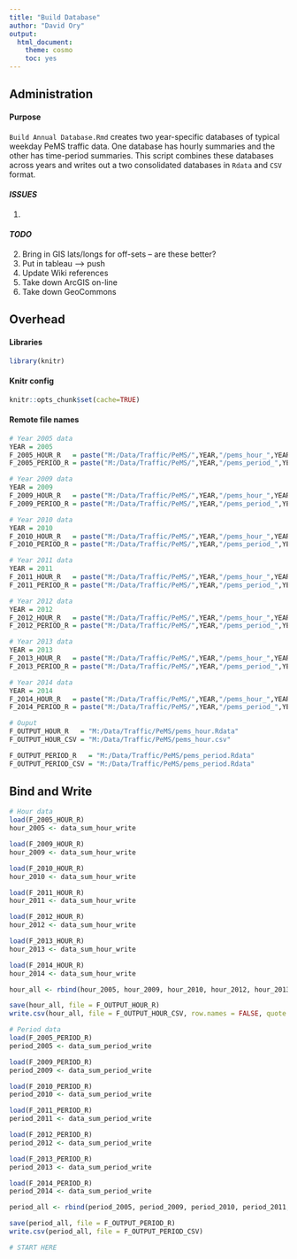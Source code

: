 ```yaml
---
title: "Build Database"
author: "David Ory"
output:
  html_document:
    theme: cosmo
    toc: yes
---
```


## Administration

#### Purpose
`Build Annual Database.Rmd` creates two year-specific databases of typical weekday PeMS traffic data.  One database has hourly summaries and the other has time-period summaries.  This script combines these databases across years and writes out a two consolidated databases in `Rdata` and `CSV` format. 

#### _ISSUES_
1. 

#### _TODO_
2.  Bring in GIS lats/longs for off-sets  -- are these better?
3.  Put in tableau --> push
4.  Update Wiki references
5.  Take down ArcGIS on-line
6.  Take down GeoCommons


## Overhead

#### Libraries
```r
library(knitr)
```

#### Knitr config
```r
knitr::opts_chunk$set(cache=TRUE)
```

#### Remote file names
```r
# Year 2005 data
YEAR = 2005
F_2005_HOUR_R   = paste("M:/Data/Traffic/PeMS/",YEAR,"/pems_hour_",YEAR,".Rdata", sep = "")
F_2005_PERIOD_R = paste("M:/Data/Traffic/PeMS/",YEAR,"/pems_period_",YEAR,".Rdata", sep = "")

# Year 2009 data
YEAR = 2009
F_2009_HOUR_R   = paste("M:/Data/Traffic/PeMS/",YEAR,"/pems_hour_",YEAR,".Rdata", sep = "")
F_2009_PERIOD_R = paste("M:/Data/Traffic/PeMS/",YEAR,"/pems_period_",YEAR,".Rdata", sep = "")

# Year 2010 data
YEAR = 2010
F_2010_HOUR_R   = paste("M:/Data/Traffic/PeMS/",YEAR,"/pems_hour_",YEAR,".Rdata", sep = "")
F_2010_PERIOD_R = paste("M:/Data/Traffic/PeMS/",YEAR,"/pems_period_",YEAR,".Rdata", sep = "")

# Year 2011 data
YEAR = 2011
F_2011_HOUR_R   = paste("M:/Data/Traffic/PeMS/",YEAR,"/pems_hour_",YEAR,".Rdata", sep = "")
F_2011_PERIOD_R = paste("M:/Data/Traffic/PeMS/",YEAR,"/pems_period_",YEAR,".Rdata", sep = "")

# Year 2012 data
YEAR = 2012
F_2012_HOUR_R   = paste("M:/Data/Traffic/PeMS/",YEAR,"/pems_hour_",YEAR,".Rdata", sep = "")
F_2012_PERIOD_R = paste("M:/Data/Traffic/PeMS/",YEAR,"/pems_period_",YEAR,".Rdata", sep = "")

# Year 2013 data
YEAR = 2013
F_2013_HOUR_R   = paste("M:/Data/Traffic/PeMS/",YEAR,"/pems_hour_",YEAR,".Rdata", sep = "")
F_2013_PERIOD_R = paste("M:/Data/Traffic/PeMS/",YEAR,"/pems_period_",YEAR,".Rdata", sep = "")

# Year 2014 data
YEAR = 2014
F_2014_HOUR_R   = paste("M:/Data/Traffic/PeMS/",YEAR,"/pems_hour_",YEAR,".Rdata", sep = "")
F_2014_PERIOD_R = paste("M:/Data/Traffic/PeMS/",YEAR,"/pems_period_",YEAR,".Rdata", sep = "")

# Ouput 
F_OUTPUT_HOUR_R   = "M:/Data/Traffic/PeMS/pems_hour.Rdata"
F_OUTPUT_HOUR_CSV = "M:/Data/Traffic/PeMS/pems_hour.csv"

F_OUTPUT_PERIOD_R   = "M:/Data/Traffic/PeMS/pems_period.Rdata"
F_OUTPUT_PERIOD_CSV = "M:/Data/Traffic/PeMS/pems_period.Rdata"
```

## Bind and Write
```r
# Hour data
load(F_2005_HOUR_R)
hour_2005 <- data_sum_hour_write

load(F_2009_HOUR_R)
hour_2009 <- data_sum_hour_write

load(F_2010_HOUR_R)
hour_2010 <- data_sum_hour_write

load(F_2011_HOUR_R)
hour_2011 <- data_sum_hour_write

load(F_2012_HOUR_R)
hour_2012 <- data_sum_hour_write

load(F_2013_HOUR_R)
hour_2013 <- data_sum_hour_write

load(F_2014_HOUR_R)
hour_2014 <- data_sum_hour_write

hour_all <- rbind(hour_2005, hour_2009, hour_2010, hour_2012, hour_2013, hour_2014)

save(hour_all, file = F_OUTPUT_HOUR_R)
write.csv(hour_all, file = F_OUTPUT_HOUR_CSV, row.names = FALSE, quote = T)

# Period data
load(F_2005_PERIOD_R)
period_2005 <- data_sum_period_write

load(F_2009_PERIOD_R)
period_2009 <- data_sum_period_write

load(F_2010_PERIOD_R)
period_2010 <- data_sum_period_write

load(F_2011_PERIOD_R)
period_2011 <- data_sum_period_write

load(F_2012_PERIOD_R)
period_2012 <- data_sum_period_write

load(F_2013_PERIOD_R)
period_2013 <- data_sum_period_write

load(F_2014_PERIOD_R)
period_2014 <- data_sum_period_write

period_all <- rbind(period_2005, period_2009, period_2010, period_2011, period_2012, period_2013, period_2014)

save(period_all, file = F_OUTPUT_PERIOD_R)
write.csv(period_all, file = F_OUTPUT_PERIOD_CSV)

```

```r
# START HERE

```

